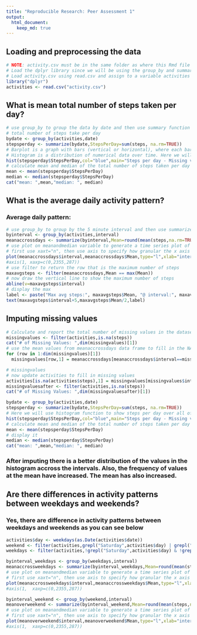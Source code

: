 ```yaml
---
title: "Reproducible Research: Peer Assessment 1"
output: 
  html_document:
    keep_md: true
---
```



## Loading and preprocessing the data

```r
# NOTE: activity.csv must be in the same folder as where this Rmd file is run from
# Load the dplyr library since we will be using the group_by and summary functions
# Load activity.csv using read.csv and assign to a variable activities
library("dplyr")
activities <- read.csv("activity.csv")
```

## What is mean total number of steps taken per day?

```r
# use group_by to group the data by date and then use summary function with sum() to calculate 
# total number of steps take per day
bydate <- group_by(activities,date)
stepsperday <- summarize(bydate,StepsPerDay=sum(steps, na.rm=TRUE))
# Barplot is a graph with bars (vertical or horizontal), where each bar represents a category. It it used for comparison between categories.
# Histogram is a distribution of numerical data over time. Here we will use histogram function to show steps per day over all of the days in the data set
hist(stepsperday$StepsPerDay,col="blue",main="Steps per day - Missing values ignored", xlab="Steps per day")
# calculate mean and median of the total number of steps taken per day
mean <- mean(stepsperday$StepsPerDay)
median <- median(stepsperday$StepsPerDay)
cat("mean: ",mean,"median: ", median)
```


## What is the average daily activity pattern?
### Average daily pattern:

```r
# use group_by to group by the 5 minute interval and then use summarize to calculate mean of steps accross all days for each of the 5 minute intervals
byinterval <- group_by(activities,interval)
meanaccrossdays <- summarize(byinterval,Mean=round(mean(steps,na.rm=TRUE)))
# use plot on meanandmedian variable to generate a time series plot of the 5-minute interval (x-axis) and the average number of steps taken, averaged across all days (y-axis)
# first use xaxt="n", then use axis to specify how granular the x axis labels should be
plot(meanaccrossdays$interval,meanaccrossdays$Mean,type="l",xlab="interval",ylab="Number of steps",main="Mean per interval accross days")
#axis(1, xaxp=c(0,2355,287))
# use filter to return the row that is the maximum number of steps
maxavgsteps <- filter(meanaccrossdays,Mean == max(Mean))
# now draw the vertical line to show the maximum number of steps
abline(v=maxavgsteps$interval)
# display the max
label <- paste("Max avg steps:", maxavgsteps$Mean, "@ interval:", maxavgsteps$interval )
text(maxavgsteps$interval+5,maxavgsteps$Mean/2,label)
```


## Imputing missing values
```r
# Calculate and report the total number of missing values in the dataset (i.e. the total number of rows with NAs)
missingvalues <- filter(activities,is.na(steps))
cat("# of Missing Values: ",dim(missingvalues)[1])
# use the mean values from meanaccrossdays data frame to fill in the NAs
for (row in 1:dim(missingvalues)[1])
  missingvalues[row,1] = meanaccrossdays[meanaccrossdays$interval==missingvalues[row,3],2]

# missingvalues
# now update activities to fill in missing values
activities[is.na(activities$steps),1] = missingvalues[missingvalues$interval==activities[is.na(activities$steps),3],1]
missingvaluesafter <- filter(activities,is.na(steps))
cat("# of Missing Values: ",dim(missingvaluesafter)[1])

bydate <- group_by(activities,date)
stepsperday <- summarize(bydate,StepsPerDay=sum(steps, na.rm=TRUE))
# Here we will use histogram function to show steps per day over all of the days in the data set with missing values imputer
hist(stepsperday$StepsPerDay,col="blue",main="Steps per day - Missing values imputed",xlab="Steps per day")
# calculate mean and median of the total number of steps taken per day
mean <- mean(stepsperday$StepsPerDay)
# display it
median <- median(stepsperday$StepsPerDay)
cat("mean: ",mean,"median: ", median)
```
### After imputing there is a better distribution of the values in the histogram accross the intervals. Also, the frequency of values at the mean have increased. The mean has also increased.


## Are there differences in activity patterns between weekdays and weekends?
### Yes, there are difference in activity patterns between weekdays and weekends as you can see below 
```r
activities$day <- weekdays(as.Date(activities$date))
weekend <- filter(activities,grepl("Saturday",activities$day) | grepl("Sunday",activities$day))
weekdays <- filter(activities,!grepl("Saturday",activities$day) & !grepl("Sunday",activities$day))

byinterval_weekdays <- group_by(weekdays,interval)
meanaccrossweekdays <- summarize(byinterval_weekdays,Mean=round(mean(steps,na.rm=TRUE)))
# use plot on meanandmedian variable to generate a time series plot of the 5-minute interval (x-axis) and the average number of steps taken, averaged across all days (y-axis)
# first use xaxt="n", then use axis to specify how granular the x axis labels should be
plot(meanaccrossweekdays$interval,meanaccrossweekdays$Mean,type="l",xlab="interval",ylab="Number of steps",main="Mean per interval accoss weekdays")
#axis(1,  xaxp=c(0,2355,287))

byinterval_weekend <- group_by(weekend,interval)
meanoverweekend <- summarize(byinterval_weekend,Mean=round(mean(steps,na.rm=TRUE)))
# use plot on meanandmedian variable to generate a time series plot of the 5-minute interval (x-axis) and the average number of steps taken, averaged across all days (y-axis)
# first use xaxt="n", then use axis to specify how granular the x axis labels should be
plot(meanoverweekend$interval,meanoverweekend$Mean,type="l",xlab="interval",ylab="Number of steps",main="Mean per interval over weekend")
#axis(1,  xaxp=c(0,2355,287))

```